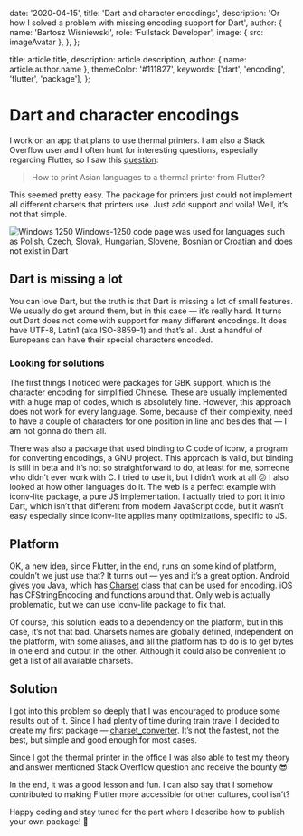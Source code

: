 
  date: '2020-04-15',
  title: 'Dart and character encodings',
  description:
    'Or how I solved a problem with missing encoding support for Dart',
  author: {
    name: 'Bartosz Wiśniewski',
    role: 'Fullstack Developer',
    image: { src: imageAvatar },
  },
};

  title: article.title,
  description: article.description,
  author: { name: article.author.name },
  themeColor: '#111827',
  keywords: ['dart', 'encoding', 'flutter', 'package'],
};

# Dart and character encodings

I work on an app that plans to use thermal printers. I am also a Stack Overflow user and I often hunt for interesting questions, especially regarding Flutter, so I saw this [question](https://stackoverflow.com/q/59475607/4698611):

> How to print Asian languages to a thermal printer from Flutter?

This seemed pretty easy. The package for printers just could not implement all different charsets that printers use. Just add support and voila! Well, it’s not that simple.

![Windows 1250](./table.png)
Windows-1250 code page was used for languages such as Polish, Czech, Slovak, Hungarian, Slovene, Bosnian or Croatian and does not exist in Dart

## Dart is missing a lot

You can love Dart, but the truth is that Dart is missing a lot of small features. We usually do get around them, but in this case — it’s really hard.
It turns out Dart does not come with support for many different encodings. It does have UTF-8, Latin1 (aka ISO-8859–1) and that’s all. Just a handful of Europeans can have their special characters encoded.

### Looking for solutions

The first things I noticed were packages for GBK support, which is the character encoding for simplified Chinese. These are usually implemented with a huge map of codes, which is absolutely fine. However, this approach does not work for every language. Some, because of their complexity, need to have a couple of characters for one position in line and besides that — I am not gonna do them all.

There was also a package that used binding to C code of iconv, a program for converting encodings, a GNU project. This approach is valid, but binding is still in beta and it’s not so straightforward to do, at least for me, someone who didn’t ever work with C. I tried to use it, but I didn’t work at all 😕
I also looked at how other languages do it. The web is a perfect example with iconv-lite package, a pure JS implementation. I actually tried to port it into Dart, which isn’t that different from modern JavaScript code, but it wasn’t easy especially since iconv-lite applies many optimizations, specific to JS.

## Platform

OK, a new idea, since Flutter, in the end, runs on some kind of platform, couldn’t we just use that? It turns out — yes and it’s a great option.
Android gives you Java, which has [Charset](https://docs.oracle.com/javase/7/docs/api/java/nio/charset/Charset.html) class that can be used for encoding. iOS has CFStringEncoding and functions around that. Only web is actually problematic, but we can use iconv-lite package to fix that.

Of course, this solution leads to a dependency on the platform, but in this case, it’s not that bad. Charsets names are globally defined, independent on the platform, with some aliases, and all the platform has to do is to get bytes in one end and output in the other. Although it could also be convenient to get a list of all available charsets.

## Solution

I got into this problem so deeply that I was encouraged to produce some results out of it. Since I had plenty of time during train travel I decided to create my first package — [charset_converter](https://pub.dev/packages/charset_converter). It’s not the fastest, not the best, but simple and good enough for most cases.

Since I got the thermal printer in the office I was also able to test my theory and answer mentioned Stack Overflow question and receive the bounty 😎

In the end, it was a good lesson and fun. I can also say that I somehow contributed to making Flutter more accessible for other cultures, cool isn’t?

Happy coding and stay tuned for the part where I describe how to publish your own package! 💙

